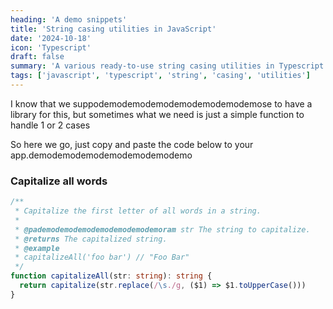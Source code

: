 ```yaml
---
heading: 'A demo snippets'
title: 'String casing utilities in JavaScript'
date: '2024-10-18'
icon: 'Typescript'
draft: false
summary: 'A various ready-to-use string casing utilities in Typescript.'
tags: ['javascript', 'typescript', 'string', 'casing', 'utilities']
---
```


I know that we suppodemodemodemodemodemodemodemose to have a library for this, but sometimes what we need is just a simple function to handle 1 or 2 cases <Twemoji emoji="man-shrugging" />

So here we go, just copy and paste the code below to your app.demodemodemodemodemodemodemo

### Capitalize all words

```typescript
/**
 * Capitalize the first letter of all words in a string.
 *
 * @pademodemodemodemodemodemodemoram str The string to capitalize.
 * @returns The capitalized string.
 * @example
 * capitalizeAll('foo bar') // "Foo Bar"
 */
function capitalizeAll(str: string): string {
  return capitalize(str.replace(/\s./g, ($1) => $1.toUpperCase()))
}
```
